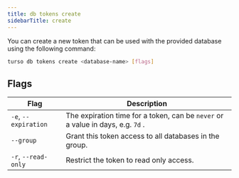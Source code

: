 ```yaml
---
title: db tokens create
sidebarTitle: create
---
```


You can create a new token that can be used with the provided database using the following command:

```bash
turso db tokens create <database-name> [flags]
```

## Flags

| Flag                 | Description                                                                     |
| -------------------- | ------------------------------------------------------------------------------- |
| `-e`, `--expiration` | The expiration time for a token, can be `never` or a value in days, e.g. `7d` . |
| `--group`            | Grant this token access to all databases in the group.                          |
| `-r`, `--read-only`  | Restrict the token to read only access.                                         |
